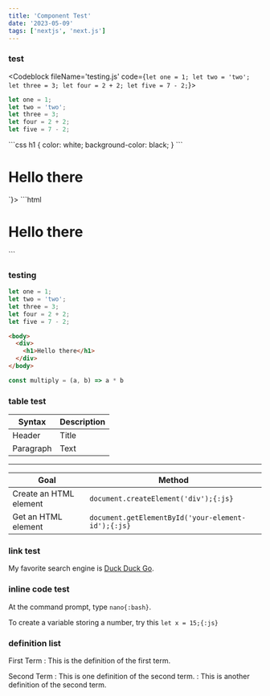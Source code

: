 ```yaml
---
title: 'Component Test'
date: '2023-05-09'
tags: ['nextjs', 'next.js']
---
```


### test
<Codeblock fileName='testing.js' code={`let one = 1;
let two = 'two';
let three = 3;
let four = 2 + 2;
let five = 7 - 2;`}>
```js /two/
let one = 1;
let two = 'two';
let three = 3;
let four = 2 + 2;
let five = 7 - 2;
```
</Codeblock>
<Codeblock fileName='style.css' code={`h1 {
  color: white;
  background-color: black;
}`}>
```css
h1 {
  color: white;
  background-color: black;
}
```
</Codeblock>
<Codeblock fileName='index.html' code={`<div>
  <h1>Hello there</h1>
</div>`}>
```html
<div>
  <h1>Hello there</h1>
</div>
```
</Codeblock>


### testing
```js {1,3-4} showLineNumbers
let one = 1;
let two = 'two';
let three = 3;
let four = 2 + 2;
let five = 7 - 2;
```

```html {1,3-5}
<body>
  <div>
    <h1>Hello there</h1>
  </div>
</body>
```

```js title="multiply.js" showLineNumbers
const multiply = (a, b) => a * b
```

### table test

| Syntax | Description |
| --- | ----------- |
| Header | Title |
| Paragraph | Text |

---

|Goal | Method |
| --- | ----- |
| Create an HTML element | `document.createElement('div');{:js}` |
| Get an HTML element | `document.getElementById('your-element-id');{:js}` |

### link test

My favorite search engine is [Duck Duck Go](https://duckduckgo.com "The best search engine for privacy").

### inline code test

At the command prompt, type `nano{:bash}`.

To create a variable storing a number, try this `let x = 15;{:js}`

### definition list

First Term
: This is the definition of the first term.

Second Term
: This is one definition of the second term.
: This is another definition of the second term.